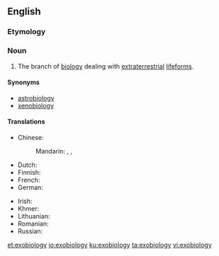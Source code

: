 ==English==

===Etymology===
{{prefix|exo|biology|lang=en}}

===Noun===
{{en-noun|-}}

# The branch of [[biology]] dealing with [[extraterrestrial]] [[lifeforms]].

====Synonyms====
* [[astrobiology]]
* [[xenobiology]]

====Translations====
{{trans-top|biology dealing with extraterrestrial lifeforms}}
* Chinese:
*: Mandarin: {{t|cmn|天體生物學|sc=Hani}}, {{t|cmn|外空生物学|sc=Hani}}, {{t|cmn|太空生物学|sc=Hani}}
* Dutch: {{t+|nl|exobiologie|f}}
* Finnish: {{t|fi|eksobiologia}}
* French: {{t+|fr|exobiologie|f}}
* German: {{t+|de|Exobiologie|f}}
{{trans-mid}}
* Irish: {{t|ga|eisibhitheolaíocht|f}}
* Khmer: {{t|km|ពហិជីវវិទ្យា|sc=Khmr|tr=pea’he’ chiivoa vityie}}
* Lithuanian: {{t|lt|egzobiologija|f}}
* Romanian: {{t+|ro|exobiologie}}
* Russian: {{t+|ru|экзобиоло́гия|f}}
{{trans-bottom}}

[[et:exobiology]]
[[io:exobiology]]
[[ku:exobiology]]
[[ta:exobiology]]
[[vi:exobiology]]